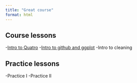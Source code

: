 ```yaml
---
title: "Great course"
format: html
---
```


## Course lessons

-[Intro to Quatro](scripts/intro to quatro.html)
-[Intro to github and ggplot](scripts/visualisation.html)
-Intro to cleaning

## Practice lessons

-Practice I
-Practice II
